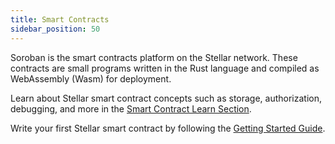 ```yaml
---
title: Smart Contracts
sidebar_position: 50
---
```


Soroban is the smart contracts platform on the Stellar network. These contracts are small programs written in the Rust language and compiled as WebAssembly (Wasm) for deployment.

Learn about Stellar smart contract concepts such as storage, authorization, debugging, and more in the [Smart Contract Learn Section](../contract-development/overview.mdx).

Write your first Stellar smart contract by following the [Getting Started Guide](../../../build/smart-contracts/getting-started/README.mdx).
